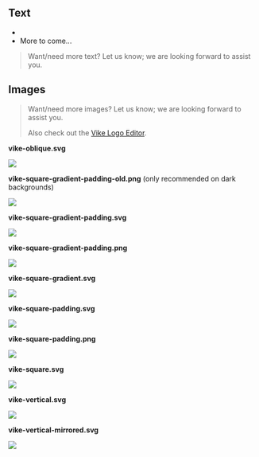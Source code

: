 
## Text

- <Link href="/architecture" />
- More to come...

> Want/need more text? Let us know; we are looking forward to assist you.

## Images

> Want/need more images? Let us know; we are looking forward to assist you.
>
> Also check out the [Vike Logo Editor](https://vike.land/editor).

**vike-oblique.svg**

<img src={vike_oblique} />

**vike-square-gradient-padding-old.png** (only recommended on dark backgrounds)

<img src={vike_square_gradient_padding_old} />

**vike-square-gradient-padding.svg**

<img src={vike_square_gradient_padding} />

**vike-square-gradient-padding.png**

<img src={vike_square_gradient_padding_png} />

**vike-square-gradient.svg**

<img src={vike_square_gradient} />

**vike-square-padding.svg**

<img src={vike_square_padding} />

**vike-square-padding.png**

<img src={vike_square_padding_png} />

**vike-square.svg**

<img src={vike_square} />

**vike-vertical.svg**

<img src={vike_vertical} />

**vike-vertical-mirrored.svg**

<img src={vike_vertical_mirrored} />
